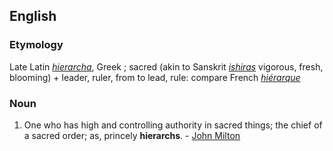 ==English==
===Etymology===
Late Latin ''[[hierarcha]]'', Greek ; sacred (akin to Sanskrit ''[[ishiras]]'' vigorous, fresh, blooming) + leader, ruler, from to lead, rule: compare French ''[[hiérarque]]''
===Noun===
#One who has high and controlling authority in sacred things; the chief of a sacred order; as, princely '''hierarchs'''. - [[John Milton]]